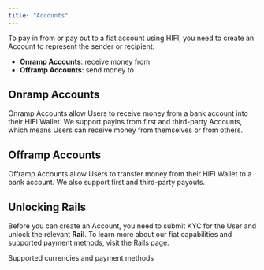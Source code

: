 ```yaml
---
title: "Accounts"
---
```


To pay in from or pay out to a fiat account using HIFI, you need to create an Account to represent the sender or recipient.

- **Onramp Accounts**: receive money from
- **Offramp Accounts**: send money to

## Onramp Accounts

Onramp Accounts allow Users to receive money from a bank account into their HIFI Wallet.
We support payins from first and third-party Accounts, which means Users can
receive money from themselves or from others.

## Offramp Accounts

Offramp Accounts allow Users to transfer money from their HIFI Wallet to a bank account.
We also support first and third-party payouts.

## Unlocking Rails

Before you can create an Account, you need to submit KYC for the User and unlock the relevant **Rail**. To learn more about our fiat capabilities and supported payment methods, visit the Rails page.

<Card icon="unlock" title="Rails" href="/docs/rails/overview">
  Supported currencies and payment methods
</Card>
